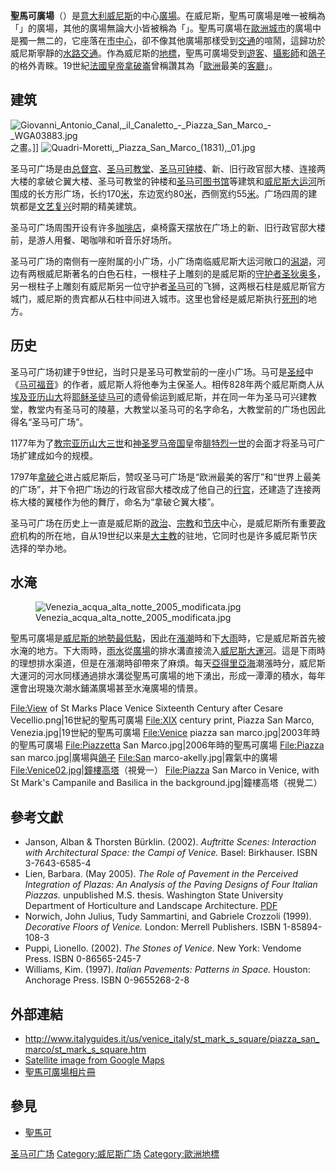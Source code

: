 {{coord|45|26|02|N|12|20|15|E|region:DE-RP_type:landmark|display=title}}
{{Infobox building
| name = 聖馬可廣場
| native_name = {{native name|it|Piazza San Marco}}
| image = {{photomontage
| photo1a=Piazza_San_Marco_(Venice)_at_night-msu-2021-6449-.jpg
| photo2a=Piazza_San_Marco_at_Dawn,_Venice_(21358879396).jpg
| size = 350
| color = transparent
| border = 0
| foot_montage = 聖馬可廣場}}
| caption                 = 
| other_name              = 
| former_names            = 
| postal_code             = 
| addresses               = 
| length_m                =
| length_ft               = 
| length_mi               = 
| length_km               = 
| length_ref              = 
| width                   = 
| location                = [[威尼斯|威尼斯]], 義大利
| client                  = 
| maint                   = 
| coordinates             = 
| junction                = 
| commissioning_date      = 
| construction_start_date = 800–1100年間
| completion_date         = 
| inauguration_date       = <!-- {{Start date|df=yes|YYYY|MM|DD}} -->
| demolition_date         = 
| north                   = 
| south                   = 
| west                    = 
| east                    = 
}}

'''聖馬可廣場'''（{{Lang-it|Piazza San Marco}}）是[[意大利|意大利]][[威尼斯|威尼斯]]的中心[[廣場|廣場]]。在威尼斯，聖馬可廣場是唯一被稱為「{{Lang|it|Piazza}}」的廣場，其他的廣場無論大小皆被稱為「{{Lang|it|Campi}}」。聖馬可廣場在[[歐洲|歐洲]][[歐洲城市|城市]]的廣場中是獨一無二的，它座落在[[市中心|市中心]]，卻不像其他廣場那樣受到[[交通|交通]]的喧鬧，這歸功於威尼斯寧靜的[[威尼斯水道|水路交通]]。作為威尼斯的[[地標|地標]]，聖馬可廣場受到[[遊客|遊客]]、[[攝影師|攝影師]]和[[鴿子|鴿子]]的格外青睞。19世紀[[法國皇帝|法國皇帝]][[拿破崙|拿破崙]]曾稱讚其為「[[歐洲|歐洲]]最美的[[客廳|客廳]]」。

== 建筑 ==
[[File:Giovanni_Antonio_Canal,_il_Canaletto_-_Piazza_San_Marco_-_WGA03883.jpg|thumb]]之畫。]]
[[File:Quadri-Moretti,_Piazza_San_Marco_(1831),_01.jpg|thumb]]

圣马可广场是由[[总督宫_(威尼斯)|总督宫]]、[[圣马可教堂|圣马可教堂]]、[[圣马可钟楼|圣马可钟楼]]、新、旧行政官邸大楼、连接两大楼的拿破仑翼大楼、圣马可教堂的钟楼和[[圣马可图书馆|圣马可图书馆]]等建筑和[[威尼斯大运河|威尼斯大运河]]所围成的长方形广场，长约170[[米_(單位)|米]]，东边宽约80[[米_(單位)|米]]，西侧宽约55[[米_(單位)|米]]。广场四周的建筑都是[[文艺复兴|文艺复兴]]时期的精美建筑。

圣马可广场周围开设有许多[[咖啡店|咖啡店]]，桌椅露天摆放在广场上的新、旧行政官邸大楼前，是游人用餐、喝咖啡和听音乐好场所。

圣马可广场的南侧有一座附属的小广场，小广场南临威尼斯大运河敞口的[[潟湖|潟湖]]，河边有两根威尼斯著名的白色石柱，一根柱子上雕刻的是威尼斯的[[守护者|守护者]][[圣狄奥多|圣狄奥多]]，另一根柱子上雕刻有威尼斯另一位守护者[[圣马尔谷|圣马可]]的飞狮，这两根石柱是威尼斯官方城门，威尼斯的贵宾都从石柱中间进入城市。这里也曾经是威尼斯执行[[死刑|死刑]]的地方。

== 历史 ==
圣马可广场初建于9世纪，当时只是圣马可教堂前的一座小广场。马可是[[圣经|圣经]]中《[[马可福音|马可福音]]》的作者，威尼斯人将他奉为主保圣人。相传828年两个威尼斯商人从[[埃及|埃及]][[亚历山大|亚历山大]]将[[耶稣|耶稣]][[圣徒|圣徒]][[圣马尔谷|马可]]的遗骨偷运到威尼斯，并在同一年为圣马可兴建教堂，教堂内有圣马可的陵墓，大教堂以圣马可的名字命名，大教堂前的广场也因此得名“圣马可广场”。

1177年为了[[教宗|教宗]][[亚历山大三世_(教宗)|亚历山大三世]]和[[神圣罗马帝国|神圣罗马帝国]]皇帝[[腓特烈一世_(神圣罗马帝国)|腓特烈一世]]的会面才将圣马可广场扩建成如今的规模。

1797年[[拿破仑|拿破仑]]进占威尼斯后，赞叹圣马可广场是“欧洲最美的客厅”和“世界上最美的广场”，并下令把广场边的行政官邸大楼改成了他自己的[[行宫|行宫]]，还建造了连接两栋大楼的翼楼作为他的舞厅，命名为“拿破仑翼大楼”。

圣马可广场在历史上一直是威尼斯的[[政治|政治]]、[[宗教|宗教]]和[[节庆|节庆]]中心，是威尼斯所有重要[[威尼斯政府|政府]]机构的所在地，自从19世纪以来是[[大主教|大主教]]的驻地，它同时也是许多威尼斯节庆选择的举办地。
<!--
<gallery>
File:Piazza San Marco Basilica.jpg|[[中午|中午]]的[[聖馬可教堂|聖馬可教堂]]
File:San Marco (evening view).jpg|[[傍晚|傍晚]]的[[聖馬可教堂|聖馬可教堂]]
</gallery>
-->

== 水淹 ==
[[File:Venezia_acqua_alta_notte_2005_modificata.jpg|right]]

聖馬可廣場是[[威尼斯地理|威尼斯的地勢最低點]]，因此在[[漲潮|漲潮]]時和下[[雨|大雨]]時，它是威尼斯首先被水淹的地方。下大雨時，[[雨水|雨水]]從[[廣場|廣場]]的排水溝直接流入[[威尼斯大運河|威尼斯大運河]]。這是下雨時的理想排水渠道，但是在漲潮時卻帶來了麻煩。每天[[亞得里亞海|亞得里亞海]]潮漲時分，威尼斯大運河的河水同樣通過排水溝從聖馬可廣場的地下湧出，形成一潭潭的積水，每年還會出現幾次潮水鋪滿廣場甚至水淹廣場的情景。

<gallery>
File:View of St Marks Place Venice Sixteenth Century after Cesare Vecellio.png|16世紀的聖馬可廣場
File:XIX century print, Piazza San Marco, Venezia.jpg|19世紀的聖馬可廣場
File:Venice piazza san marco.jpg|2003年時的聖馬可廣場
File:Piazzetta San Marco.jpg|2006年時的聖馬可廣場
File:Piazza san marco.jpg|廣場與[[鴿子|鴿子]]
File:San marco-akelly.jpg|霧氣中的廣場
File:Venice02.jpg|[[鐘樓|鐘樓]][[高塔|高塔]]（視覺一）
File:Piazza San Marco in Venice, with St Mark's Campanile and Basilica in the background.jpg|鐘樓高塔（視覺二）
</gallery>

== 參考文獻 ==
<div class="references-small">
* Janson, Alban & Thorsten Bürklin. (2002). ''Auftritte Scenes: Interaction with Architectural Space: the Campi of Venice.'' Basel: Birkhauser. ISBN 3-7643-6585-4
* Lien, Barbara. (May 2005). ''The Role of Pavement in the Perceived Integration of Plazas: An Analysis of the Paving Designs of Four Italian Piazzas.'' unpublished M.S. thesis. Washington State University Department of Horticulture and Landscape Architecture. [http://www.dissertations.wsu.edu/Thesis/Spring2005/b_lien_032505.pdf PDF]{{Wayback|url=http://www.dissertations.wsu.edu/Thesis/Spring2005/b_lien_032505.pdf |date=20070703214545 }}
* Norwich, John Julius, Tudy Sammartini, and Gabriele Crozzoli (1999). ''Decorative Floors of Venice.'' London: Merrell Publishers. ISBN 1-85894-108-3
* Puppi, Lionello. (2002). ''The Stones of Venice''.  New York: Vendome Press. ISBN 0-86565-245-7
* Williams, Kim.  (1997). ''Italian Pavements: Patterns in Space.'' Houston: Anchorage Press. ISBN 0-9655268-2-8
</div>

== 外部連結 ==
* http://www.italyguides.it/us/venice_italy/st_mark_s_square/piazza_san_marco/st_mark_s_square.htm{{Wayback|url=http://www.italyguides.it/us/venice_italy/st_mark_s_square/piazza_san_marco/st_mark_s_square.htm |date=20070617124357 }}{{En}}
* [http://maps.google.com/maps?q=venice,+italy&ll=45.433914,12.337604&spn=0.003004,0.010274&t=k&hl=en Satellite image from Google Maps]{{Wayback|url=http://maps.google.com/maps?q=venice,+italy&ll=45.433914,12.337604&spn=0.003004,0.010274&t=k&hl=en |date=20111109093153 }}{{En}}
* [https://web.archive.org/web/20070928004415/http://sabin.ro/gallery/venice_piazza_san_marco 聖馬可廣場相片冊]{{En}}

== 參見 ==
* [[聖馬可|聖馬可]]

{{圣马可广场}}
{{威尼斯地标}}
{{Authority control}}
[[Category:圣马可广场|]]
[[Category:威尼斯广场|Category:威尼斯广场]]
[[Category:歐洲地標|Category:歐洲地標]]